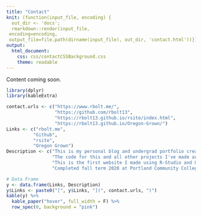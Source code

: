 ```yaml
---
title: "Contact"
knit: (function(input_file, encoding) {
  out_dir <- 'docs';
  rmarkdown::render(input_file,
 encoding=encoding,
 output_file=file.path(dirname(input_file), out_dir, 'contact.html'))})
output: 
  html_document:
    css: css/contactCSSBackground.css
    theme: readable
---
```


Content coming soon. 

```r
library(dplyr)
library(kableExtra)
```


```r
contact.urls <- c("https://www.rbolt.me/",
                  "https://github.com/rbolt13",
                  "https://rbolt13.github.io/rsite/index.html",
                  "https://rbolt13.github.io/Oregon-Grown/")
Links <- c("rbolt.me",
          "Github",
          "rsite",
          "Oregon Grown")
Description <- c("This is my personal blog and undergrad portfolio created with blogdown, github, and netlify.",
                 "The code for this and all other projects I've made are on Github.",
                 "This is the first website I made using R-Studio and Github. Here I posted projects from Statistics- 341 : Introduction to R, such as : Kobe Hot Hands, Global Fuel Data, and COVID-19.",
                 "Completed fall term 2020 at Portland Community College, this project uses GIS and Arc Pro to investigate dispensary diversity in Oregon.")

# Data Frame
y <- data.frame(Links, Description)
y$Links <- paste0("[", y$Links, "](", contact.urls, ")")
kable(y) %>%
  kable_paper("hover", full_width = F) %>%
  row_spec(0, background = "pink")
```

